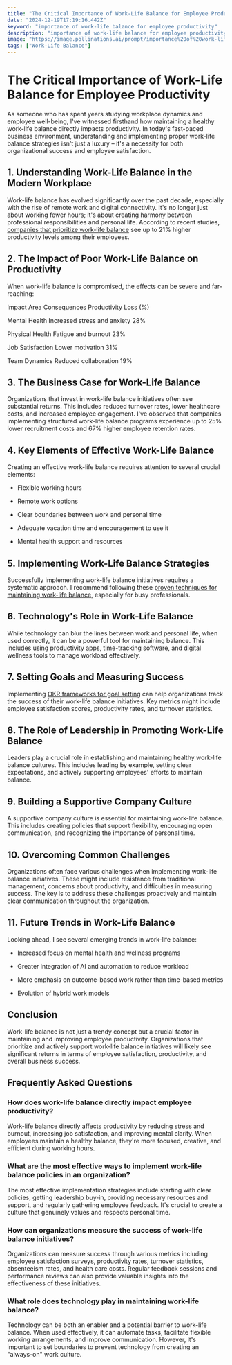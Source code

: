 ```yaml
---
title: "The Critical Importance of Work-Life Balance for Employee Productivity"
date: "2024-12-19T17:19:16.442Z"
keyword: "importance of work-life balance for employee productivity"
description: "importance of work-life balance for employee productivity"
image: "https://image.pollinations.ai/prompt/importance%20of%20work-life%20balance%20for%20employee%20productivity%2C%20realistic%20photo%2C%20high%20quality%2C%204k?width=1024&height=1024&nologo=true"
tags: ["Work-Life Balance"]
---
```


# The Critical Importance of Work-Life Balance for Employee Productivity


As someone who has spent years studying workplace dynamics and employee well-being, I've witnessed firsthand how maintaining a healthy work-life balance directly impacts productivity. In today's fast-paced business environment, understanding and implementing proper work-life balance strategies isn't just a luxury – it's a necessity for both organizational success and employee satisfaction.



## 1. Understanding Work-Life Balance in the Modern Workplace


Work-life balance has evolved significantly over the past decade, especially with the rise of remote work and digital connectivity. It's no longer just about working fewer hours; it's about creating harmony between professional responsibilities and personal life. According to recent studies, [companies that prioritize work-life balance](https://productivityprospect.com/blog/importance-of-work-life-balance-in-employee-productivity/) see up to 21% higher productivity levels among their employees.



## 2. The Impact of Poor Work-Life Balance on Productivity


When work-life balance is compromised, the effects can be severe and far-reaching:





Impact Area
Consequences
Productivity Loss (%)


Mental Health
Increased stress and anxiety
28%


Physical Health
Fatigue and burnout
23%


Job Satisfaction
Lower motivation
31%


Team Dynamics
Reduced collaboration
19%





## 3. The Business Case for Work-Life Balance


Organizations that invest in work-life balance initiatives often see substantial returns. This includes reduced turnover rates, lower healthcare costs, and increased employee engagement. I've observed that companies implementing structured work-life balance programs experience up to 25% lower recruitment costs and 67% higher employee retention rates.



## 4. Key Elements of Effective Work-Life Balance


Creating an effective work-life balance requires attention to several crucial elements:




- Flexible working hours

- Remote work options

- Clear boundaries between work and personal time

- Adequate vacation time and encouragement to use it

- Mental health support and resources



## 5. Implementing Work-Life Balance Strategies


Successfully implementing work-life balance initiatives requires a systematic approach. I recommend following these [proven techniques for maintaining work-life balance](https://productivityprospect.com/blog/work-life-balance-techniques-for-busy-professionals/), especially for busy professionals.



## 6. Technology's Role in Work-Life Balance


While technology can blur the lines between work and personal life, when used correctly, it can be a powerful tool for maintaining balance. This includes using productivity apps, time-tracking software, and digital wellness tools to manage workload effectively.



## 7. Setting Goals and Measuring Success


Implementing [OKR frameworks for goal setting](https://productivityprospect.com/blog/benefits-of-using-the-okr-framework-for-goal-setting/) can help organizations track the success of their work-life balance initiatives. Key metrics might include employee satisfaction scores, productivity rates, and turnover statistics.



## 8. The Role of Leadership in Promoting Work-Life Balance


Leaders play a crucial role in establishing and maintaining healthy work-life balance cultures. This includes leading by example, setting clear expectations, and actively supporting employees' efforts to maintain balance.



## 9. Building a Supportive Company Culture


A supportive company culture is essential for maintaining work-life balance. This includes creating policies that support flexibility, encouraging open communication, and recognizing the importance of personal time.



## 10. Overcoming Common Challenges


Organizations often face various challenges when implementing work-life balance initiatives. These might include resistance from traditional management, concerns about productivity, and difficulties in measuring success. The key is to address these challenges proactively and maintain clear communication throughout the organization.



## 11. Future Trends in Work-Life Balance


Looking ahead, I see several emerging trends in work-life balance:




- Increased focus on mental health and wellness programs

- Greater integration of AI and automation to reduce workload

- More emphasis on outcome-based work rather than time-based metrics

- Evolution of hybrid work models



## Conclusion


Work-life balance is not just a trendy concept but a crucial factor in maintaining and improving employee productivity. Organizations that prioritize and actively support work-life balance initiatives will likely see significant returns in terms of employee satisfaction, productivity, and overall business success.



## Frequently Asked Questions


### How does work-life balance directly impact employee productivity?

Work-life balance directly affects productivity by reducing stress and burnout, increasing job satisfaction, and improving mental clarity. When employees maintain a healthy balance, they're more focused, creative, and efficient during working hours.



### What are the most effective ways to implement work-life balance policies in an organization?

The most effective implementation strategies include starting with clear policies, getting leadership buy-in, providing necessary resources and support, and regularly gathering employee feedback. It's crucial to create a culture that genuinely values and respects personal time.



### How can organizations measure the success of work-life balance initiatives?

Organizations can measure success through various metrics including employee satisfaction surveys, productivity rates, turnover statistics, absenteeism rates, and health care costs. Regular feedback sessions and performance reviews can also provide valuable insights into the effectiveness of these initiatives.



### What role does technology play in maintaining work-life balance?

Technology can be both an enabler and a potential barrier to work-life balance. When used effectively, it can automate tasks, facilitate flexible working arrangements, and improve communication. However, it's important to set boundaries to prevent technology from creating an "always-on" work culture.

